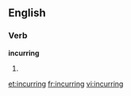 ==English==

===Verb===
'''incurring'''

# {{present participle of|[[incur]]}}

[[et:incurring]]
[[fr:incurring]]
[[vi:incurring]]